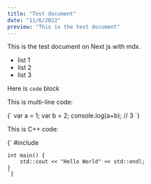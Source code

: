 ```yaml
---
title: "Test document"
date: "11/6/2022"
preview: "This is the test document"
---
```


This is the test document on Next js with mdx.

* list 1
* list 2
* list 3

Here is `code` block

This is multi-line code:

<SyntaxHighlighter language="javascript">
    {`
    var a = 1;
    var b = 2;
    console.log(a+b); // 3
    `}
</SyntaxHighlighter>

This is C++ code:

<SyntaxHighlighter language="c-plus-plus">
    {`
    #include <iostream>
    
    int main() {
        std::cout << "Hello World" << std::endl;
    }
    `}
</SyntaxHighlighter>